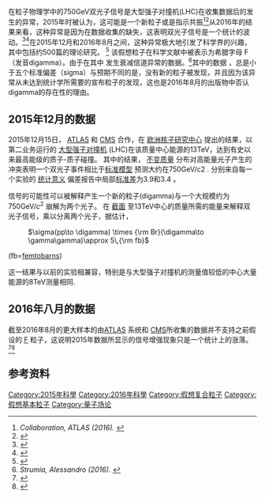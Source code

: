 {{roughtranslation|time=2016-09-02T01:51:01+00:00}}
在粒子物理学中的750GeV双光子信号是大型强子对撞机(LHC)在收集数据后的发生的异常，2015年时被认为，这可能是一个新粒子或是指示共振<ref name="1606.03833"><cite class="citation arxiv">Collaboration, ATLAS (2016). </cite></ref><ref name="1606.04093">{{Cite journal|title=Search for resonant production of high-mass photon pairs in proton-proton collisions at sqrt(s) = 8 and 13 TeV|first=CMS|last2=Sirunyan|first2=A. M.|journal=Physical Review Letters|issue=5|doi=10.1103/PhysRevLett.117.051802|year=2016|volume=117|arxiv=1606.04093|last3=Tumasyan|first3=A.|last4=Adam|first4=W.|last5=Asilar|first5=E.|last6=Bergauer|first6=T.|last7=Brandstetter|first7=J.|last8=Brondolin|first8=E.|last9=Dragicevic|first9=M.|display-authors=29}}</ref>从2016年的结果来看，这种异常是因为在数据收集的缺失，这表明双光子信号是一个统计的波动。<ref name="CMS-PAS-EXO-16-027">{{Cite web|url=https://cds.cern.ch/record/2205245|title=Search for resonant production of high mass photon pairs using 12.9 fb−1 of proton-proton collisions at √s=13 TeV and combined interpretation of searches at 8 and 13 TeV|accessdate=2016-09-01|archive-date=2017-02-23|archive-url=https://web.archive.org/web/20170223082049/http://cds.cern.ch/record/2205245|dead-url=no}}</ref><ref name="ATLAS-CONF-2016-059">{{Cite web|url=https://inspirehep.net/record/1480039|title=Search for scalar diphoton resonances with 15.4 fb−1 of data collected at √s=13 TeV in 2015 and 2016 with the ATLAS detector}}
</ref>在2015年12月和2016年8月之间，这种异常极大地引发了科学界的兴趣，其中包括约500篇的理论研究。 <ref>{{Cite web|url=http://jsfiddle.net/adavid/bk2tmc2m/show/|title=#Run2Seminar and subsequent γγ-related arXiv submissions|accessdate=2016-08-11|date=|last=|first=|publisher=|archive-date=2016-08-15|archive-url=https://web.archive.org/web/20160815102306/http://jsfiddle.net/adavid/bk2tmc2m/show/|dead-url=no}}</ref> 该假想粒子在科学文献中被表示为希腊字母 Ϝ（发音digamma）。由于在其中 发生衰减信道异常的数据。<ref name="1605.09401"><cite class="citation arxiv">Strumia, Alessandro (2016). </cite></ref>其中的数据 ，总是小于五个标准偏差（sigma）与预期不同的是，没有新的粒子被发现，并且因为该异常从未达到统计学所需要的宣布粒子的发现，这也是2016年8月的出版物中否认digamma的存在性的理由。 

== 2015年12月的数据 ==
2015年12月15日， [[超环面仪器|ATLAS]] 和 [[緊湊緲子線圈|CMS]] 合作，在 [[歐洲核子研究組織|欧洲核子研究中心]] 提出的结果，以第二业务运行的 [[大型強子對撞機|大型强子对撞机]] (LHC)在该质量中心能源的13TeV，达到有史以来最高能级的质子-质子碰撞。 其中的结果， [[不变质量|不变质量]] 分布对高能量光子产生的冲突表明一个双光子事件相比于[[标准模型|标准模型]] 预测大约在750GeV/c2 . 分别来自每一个实验的 [[显著性差异|统计意义]] 偏差报告中局部[[標準差|标准差]]为3.9和3.4 。

信号的可能性可以被解释产生一个新的粒子(digamma)与一个大规模约为750GeV/''c''<sup>2</sup> 崩解为两个光子。 在 [[截面_(物理)|截面]] 至13TeV中心的质量所需的能量来解释双光子信号，乘以分离两个光子，据估计，
: <math>\sigma(pp\to \digamma) \times {\rm Br}(\digamma\to \gamma\gamma)\approx 5\,{\rm fb}</math>
(fb=[[靶恩|femtobarns]])

这一结果与以前的实验相兼容，特别是与大型强子对撞机的测量值较低的中心大量能源的8TeV测量相同.

== 2016年八月的数据 ==
截至2016年8月的更大样本的由[[超环面仪器|ATLAS]] 系统和 [[緊湊緲子線圈|CMS]]所收集的数据并不支持之前假设的 [[Ϝ|Ϝ]] 粒子，这说明2015年数据所显示的信号增强现象只是一个统计上的涨落。<ref name="CMS-PAS-EXO-16-027">{{Cite web|url=https://cds.cern.ch/record/2205245|title=Search for resonant production of high mass photon pairs using 12.9 fb−1 of proton-proton collisions at √s=13 TeV and combined interpretation of searches at 8 and 13 TeV}}
</ref><ref name="ATLAS-CONF-2016-059">{{Cite web|url=https://inspirehep.net/record/1480039|title=Search for scalar diphoton resonances with 15.4 fb−1 of data collected at √s=13 TeV in 2015 and 2016 with the ATLAS detector}}
</ref>

== 参考资料 ==
{{Reflist|30em}}
[[Category:2015年科學|Category:2015年科學]]
[[Category:2016年科學|Category:2016年科學]]
[[Category:假想复合粒子|Category:假想复合粒子]]
[[Category:假想基本粒子|Category:假想基本粒子]]
[[Category:量子场论|Category:量子场论]]